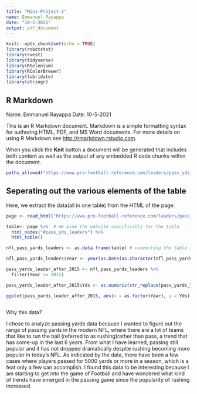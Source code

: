 ```yaml
---
title: "Mini-Project-2"
name: Emmanuel Rayappa
date: "10-5-2021"
output: pdf_document
---
```


```r
knitr::opts_chunk$set(echo = TRUE)
library(robotstxt)
library(rvest)
library(tidyverse)
library(RSelenium)
library(RColorBrewer)
library(lubridate)
library(stringr)
```

## R Markdown
Name: Emmanuel Rayappa
Date: 10-5-2021

This is an R Markdown document. Markdown is a simple formatting syntax for authoring HTML, PDF, and MS Word documents. For more details on using R Markdown see <http://rmarkdown.rstudio.com>.

When you click the **Knit** button a document will be generated that includes both content as well as the output of any embedded R code chunks within the document.

```r
paths_allowed("https://www.pro-football-reference.com/leaders/pass_yds_single_season.htm") # checking to make sure that the website can have scrapping done on it. Since it return "True", this means the website can be scrapped.
```

## Seperating out the various elements of the table

Here, we extract the data(all in one table) from the HTML of the page:

```r
page <- read_html("https://www.pro-football-reference.com/leaders/pass_yds_single_season.htm")

table<- page %>%  # We mine the website specifically for the table
  html_nodes("#pass_yds_leaders") %>%
  html_table()

nfl_pass_yards_leaders <- as.data.frame(table) # converting the table into a readable data set

nfl_pass_yards_leaders$Year <- year(as.Date(as.character(nfl_pass_yards_leaders$Year), format = "%Y" )) #Converting the Year to a int. 

pass_yards_leader_after_2015 <- nfl_pass_yards_leaders %>%
  filter(Year >= 2015)

pass_yards_leader_after_2015$Yds <- as.numeric(str_replace(pass_yards_leader_after_2015$Yds,',','')) #converting the years in the data to numbers. Will use it for plotting later.

ggplot(pass_yards_leader_after_2015, aes(x = as.factor(Year), y = Yds)) + geom_violin(aes(fill = as.factor(Year)), draw_quantiles = c(.25, .50,.75))+xlab("Year")+ylab("Yards") + scale_color_manual(values = cols, aesthetics = c("colour")) 



```

Why this data? 

I chose to analyze passing yards data because I wanted to figure out the range of passing yards in the modern NFL, where there are a lot of teams that like to run the ball (referred to as rushing)rather than pass, a trend that has come-up in the last 6 years. From what I have learned, passing still popular and it has not dropped dramatically despite rushing becoming more popular in today's NFL. As indicated by the data, there have been a few cases where players passed for 5000 yards or more in a season, which is a feat only a few can accomplish. I found this data to be interesting because I am starting to get into the game of Football and have wondered what kind of trends have emerged in the passing game since the popularity of rushing increased. 
